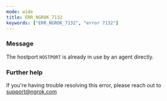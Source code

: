 ```yaml
---
mode: wide
title: ERR_NGROK_7132
keywords: ["ERR_NGROK_7132", "error 7132"]
---
```


### Message

The hostport `HOSTPORT` is already in use by an agent directly.

### Further help

If you're having trouble resolving this error, please reach out to [support@ngrok.com](mailto:support@ngrok.com?subject=Help%20with%20ERR_NGROK_7132)
